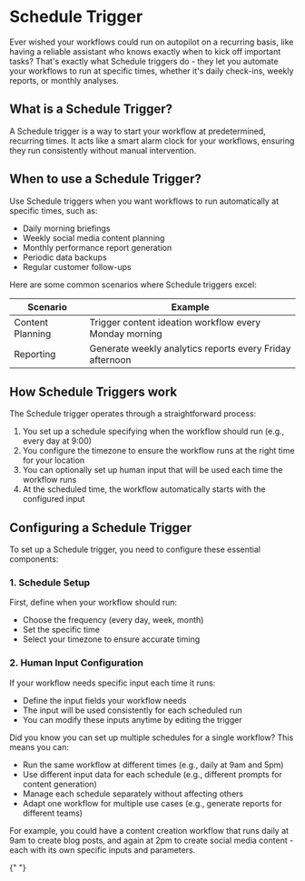 # Schedule Trigger

Ever wished your workflows could run on autopilot on a recurring basis, like having a reliable assistant who knows exactly when to kick off important tasks? That's exactly what Schedule triggers do - they let you automate your workflows to run at specific times, whether it's daily check-ins, weekly reports, or monthly analyses.

## What is a Schedule Trigger?

A Schedule trigger is a way to start your workflow at predetermined, recurring times. It acts like a smart alarm clock for your workflows, ensuring they run consistently without manual intervention.

## When to use a Schedule Trigger?

Use Schedule triggers when you want workflows to run automatically at specific times, such as:

- Daily morning briefings
- Weekly social media content planning
- Monthly performance report generation
- Periodic data backups
- Regular customer follow-ups

Here are some common scenarios where Schedule triggers excel:

| Scenario         | Example                                                  |
| ---------------- | -------------------------------------------------------- |
| Content Planning | Trigger content ideation workflow every Monday morning   |
| Reporting        | Generate weekly analytics reports every Friday afternoon |

## How Schedule Triggers work

The Schedule trigger operates through a straightforward process:

1. You set up a schedule specifying when the workflow should run (e.g., every day at 9:00)
2. You configure the timezone to ensure the workflow runs at the right time for your location
3. You can optionally set up human input that will be used each time the workflow runs
4. At the scheduled time, the workflow automatically starts with the configured input

## Configuring a Schedule Trigger

To set up a Schedule trigger, you need to configure these essential components:

### 1. Schedule Setup

First, define when your workflow should run:

- Choose the frequency (every day, week, month)
- Set the specific time
- Select your timezone to ensure accurate timing

### 2. Human Input Configuration

If your workflow needs specific input each time it runs:

- Define the input fields your workflow needs
- The input will be used consistently for each scheduled run
- You can modify these inputs anytime by editing the trigger


<Callout emoji="💡">
Did you know you can set up multiple schedules for a single workflow? This means you can:

- Run the same workflow at different times (e.g., daily at 9am and 5pm)
- Use different input data for each schedule (e.g., different prompts for content generation)
- Manage each schedule separately without affecting others
- Adapt one workflow for multiple use cases (e.g., generate reports for different teams)

For example, you could have a content creation workflow that runs daily at 9am to create blog posts, and again at 2pm to create social media content - each with its own specific inputs and parameters.

</Callout>


<PageFooter />{" "}
